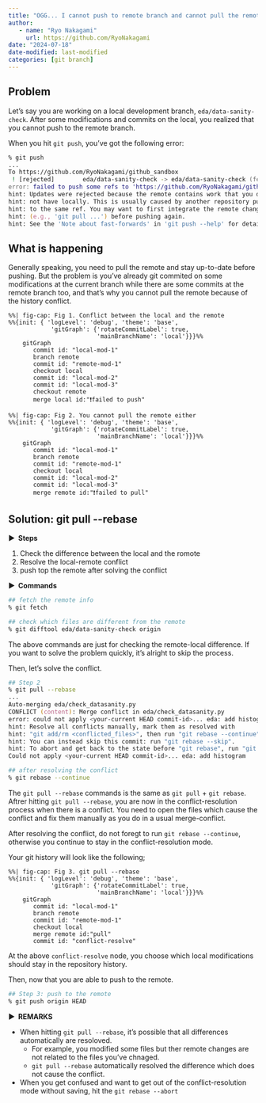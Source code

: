 ```yaml
---
title: "OGG... I cannot push to remote branch and cannot pull the remote changes..."
author: 
   - name: "Ryo Nakagami"
     url: https://github.com/RyoNakagami
date: "2024-07-18"
date-modified: last-modified
categories: [git branch]
---
```


## Problem

Let's say you are working on a local development branch, `eda/data-sanity-check`. 
After some modifications and commits on the local, you realized that you cannot push to
the remote branch.

When you hit `git push`, you've got the following error:

```zsh
% git push
...
To https://github.com/RyoNakagami/github_sandbox
 ! [rejected]        eda/data-sanity-check -> eda/data-sanity-check (fetch first)
error: failed to push some refs to 'https://github.com/RyoNakagami/github_sandbox'
hint: Updates were rejected because the remote contains work that you do
hint: not have locally. This is usually caused by another repository pushing
hint: to the same ref. You may want to first integrate the remote changes
hint: (e.g., 'git pull ...') before pushing again.
hint: See the 'Note about fast-forwards' in 'git push --help' for details.
```

## What is happening

Generally speaking, you need to pull the remote and stay up-to-date before pushing.
But the problem is you've already git commited on some modifications at the current branch
while there are some commits at the remote branch too, and that's why you cannot pull
the remote because of the history conflict.

::: {layout-ncol=2}

```mermaid
%%| fig-cap: Fig 1. Conflict between the local and the remote
%%{init: { 'logLevel': 'debug', 'theme': 'base', 
            'gitGraph': {'rotateCommitLabel': true,
                         'mainBranchName': 'local'}}}%%
    gitGraph
       commit id: "local-mod-1"
       branch remote
       commit id: "remote-mod-1"
       checkout local
       commit id: "local-mod-2"
       commit id: "local-mod-3"
       checkout remote
       merge local id:"❗️failed to push"
```

```mermaid
%%| fig-cap: Fig 2. You cannot pull the remote either
%%{init: { 'logLevel': 'debug', 'theme': 'base', 
            'gitGraph': {'rotateCommitLabel': true,
                         'mainBranchName': 'local'}}}%%
    gitGraph
       commit id: "local-mod-1"
       branch remote
       commit id: "remote-mod-1"
       checkout local
       commit id: "local-mod-2"
       commit id: "local-mod-3"
       merge remote id:"❗️failed to pull"
```

:::

## Solution: git pull -\-rebase

<strong > &#9654;&nbsp; Steps</strong>

1. Check the difference between the local and the romote
2. Resolve the local-remote conflict
3. push top the remote after solving the conflict

<strong > &#9654;&nbsp; Commands</strong>

```zsh
## fetch the remote info
% git fetch

## check which files are different from the remote
% git difftool eda/data-sanity-check origin
```

The above commands are just for checking the remote-local difference.
If you want to solve the problem quickly, it's alright to skip the process.

Then, let's solve the conflict.

```zsh
## Step 2
% git pull --rebase
...
Auto-merging eda/check_datasanity.py
CONFLICT (content): Merge conflict in eda/check_datasanity.py
error: could not apply <your-current HEAD commit-id>... eda: add histogram
hint: Resolve all conflicts manually, mark them as resolved with
hint: "git add/rm <conflicted_files>", then run "git rebase --continue".
hint: You can instead skip this commit: run "git rebase --skip".
hint: To abort and get back to the state before "git rebase", run "git rebase --abort".
Could not apply <your-current HEAD commit-id>... eda: add histogram

## after resolving the conflict
% git rebase --continue
```

The `git pull --rebase` commands is the same as `git pull` + `git rebase`.
Aftrer hitting `git pull --rebase`, you are now in the conflict-resolution process 
when there is a conflict. You need to open the files which cause the conflict and fix them manually as you do
in a usual merge-conflict.

After resolving the conflict, do not foregt to run `git rebase --continue`, otherwise 
you continue to stay in the conflict-resolution mode.

Your git history will look like the following;

```mermaid
%%| fig-cap: Fig 3. git pull --rebase
%%{init: { 'logLevel': 'debug', 'theme': 'base', 
            'gitGraph': {'rotateCommitLabel': true,
                         'mainBranchName': 'local'}}}%%
    gitGraph
       commit id: "local-mod-1"
       branch remote
       commit id: "remote-mod-1"
       checkout local
       merge remote id:"pull"
       commit id: "conflict-resolve"
```

At the above `conflict-resolve` node, you choose which local modifications should stay 
in the repository history.

Then, now that you are able to push to the remote.

```zsh
## Step 3: push to the remote
% git push origin HEAD
```

<strong > &#9654;&nbsp; REMARKS</strong>

- When hitting `git pull --rebase`, it's possible that all differences automatically are resoloved.
    -  For example, you modified some files but ther remote changes are not related to the files you've chnaged.
    - `git pull --rebase` automatically resolved the difference which does not cause the conflict.
- When you get confused and want to get out of the conflict-resolution mode without saving, hit the `git rebase --abort`
